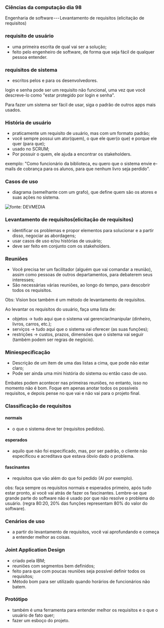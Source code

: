 




### Ciências da computação dia 98

Engenharia de software --- Levantamento de requisitos (elicitação de
requisitos)

### requisito de usuário

-   uma primeira escrita de qual vai ser a solução;
-   feito pelo engenheiro de software, de forma que seja fácil de
    qualquer pessoa entender.








### requisitos de sistema

-   escritos pelos e para os desenvolvedores.








login e senha pode ser um requisito não funcional, uma vez que você
descreve-lo como "estar protegido por login e senha".








Para fazer um sistema ser fácil de usar, siga o padrão de outros apps
mais usados.








### História de usuário

-   praticamente um requisito de usuário, mas com um formato padrão;
-   você sempre possui um ator(quem), o que ele quer(o que) e porque ele
    quer (para que);
-   usado no SCRUM;
-   Por possuir o quem, ele ajuda a encontrar os stakeholders.

exemplo: "Como funcionário da biblioteca, eu quero que o sistema envie
e-mails de cobrança para os alunos, para que nenhum livro seja perdido".








### Casos de uso

-   diagrama (semelhante com um grafo), que define quem são os atores e
    suas ações no sistema.

![fonte:
[DEVMEDIA](https://www.devmedia.com.br/o-que-e-uml-e-diagramas-de-caso-de-uso-introducao-pratica-a-uml/23408)](https://cdn-images-1.medium.com/max/800/0*yKGvihvr2Bre7D_z.png)








### Levantamento de requisitos(elicitação de requisitos)

-   identificar os problemas e propor elementos para solucionar e a
    partir disso, negociar as abordagens;
-   usar casos de uso e/ou histórias de usuário;
-   deve ser feito em conjunto com os stakeholders.








### Reuniões

-   Você precisa ter um facilitador (alguém que vai comandar a reunião),
    assim como pessoas de outros departamentos, para debaterem seus
    interesses;
-   São necessárias várias reuniões, ao longo do tempo, para descobrir
    todos os requisitos.








Obs: Vision box também é um método de levantamento de requisitos.








Ao levantar os requisitos do usuário, faça uma lista de:

-   objetos → tudo aqui que o sistema vai gerenciar/manipular (dinheiro,
    livros, carros, etc.);
-   serviços → tudo aqui que o sistema vai oferecer (as suas funções);
-   restrições → custos, prazos, dimensões que o sistema vai seguir
    (também podem ser regras de negócio).








### Miniespecificação

-   Descrição de um item de uma das listas a cima, que pode não estar
    claro;
-   Pode ser ainda uma mini história do sistema ou então caso de uso.








Embates podem acontecer nas primeiras reuniões, no entanto, isso no
momento não é bom. Foque em apenas anotar todos os possíveis requisitos,
e depois pense no que vai e não vai para o projeto final.








### Classificação de requisitos

#### normais

-   o que o sistema deve ter (requisitos pedidos).

#### esperados

-   aquilo que não foi especificado, mas, por ser padrão, o cliente não
    especificou e acreditava que estava óbvio dado o problema.

#### fascinantes

-   requisitos que vão além do que foi pedido (AI por exemplo).

obs: faça sempre os requisitos normais e esperados primeiro, após tudo
estar pronto, ai você vai atrás de fazer os fascinantes. Lembre-se que
grande parte do software não é usado por que não resolve o problema do
usuário. (regra 80:20, 20% das funções representam 80% do valor do
software).








### Cenários de uso

-   a partir do levantamento de requisitos, você vai aprofundando e
    começa a entender melhor as coisas.








### Joint Application Design

-   criado pela IBM;
-   reuniões com segmentos bem definidos;
-   feito para que com poucas reuniões seja possível definir todos os
    requisitos;
-   Método bom para ser utilizado quando horários de funcionários não
    batem.








### Protótipo

-   também é uma ferramenta para entender melhor os requisitos e o que o
    usuário de fato quer;
-   fazer um esboço do projeto.


